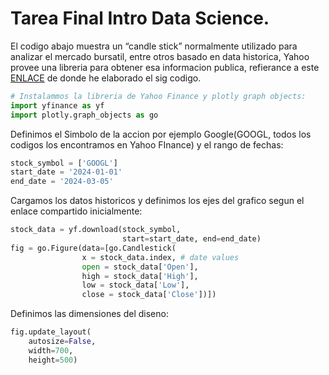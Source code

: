 # Tarea Final Intro Data Science.

 El codigo abajo muestra un "candle stick" normalmente utilizado para analizar el mercado bursatil, entre otros basado en data historica, Yahoo provee una libreria para obtener esa informacion publica, refierance a este [ENLACE](https://python-graph-gallery.com/) de donde he elaborado el sig codigo.

```python
# Instalammos la libreria de Yahoo Finance y plotly graph objects:
import yfinance as yf
import plotly.graph_objects as go
```

 Definimos el Simbolo de la accion por ejemplo Google(GOOGL, todos los codigos los encontramos en Yahoo FInance) y el rango de fechas:
```python
stock_symbol = ['GOOGL']
start_date = '2024-01-01'
end_date = '2024-03-05'
```

 Cargamos los datos historicos y definimos los ejes del grafico segun el enlace compartido inicialmente:
```python
stock_data = yf.download(stock_symbol,
                         start=start_date, end=end_date)
fig = go.Figure(data=[go.Candlestick(
                x = stock_data.index, # date values
                open = stock_data['Open'],
                high = stock_data['High'],
                low = stock_data['Low'],
                close = stock_data['Close'])])
```

 Definimos las dimensiones del diseno:
```python
fig.update_layout(
    autosize=False,
    width=700,
    height=500)
```
